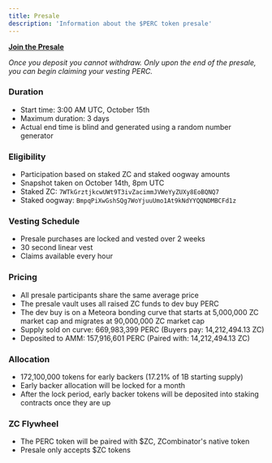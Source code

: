 ```yaml
---
title: Presale
description: 'Information about the $PERC token presale'
---
```


**[Join the Presale](https://www.zcombinator.io/presale/zcQPTGhdiTMFM6erwko2DWBTkN8nCnAGM7MUX9RpERC)**

*Once you deposit you cannot withdraw. Only upon the end of the presale, you can begin claiming your vesting PERC.*

### Duration

- Start time: 3:00 AM UTC, October 15th
- Maximum duration: 3 days
- Actual end time is blind and generated using a random number generator

### Eligibility

- Participation based on staked ZC and staked oogway amounts
- Snapshot taken on October 14th, 8pm UTC
- Staked ZC: `7WTkGrztjkcwUWt9T3ivZacimmJVWeYyZUXy8EoBQNQ7`
- Staked oogway: `BmpqPiXwGshSQg7WoYjuuUmo1At9kNdYYQQNDMBCFd1z`

### Vesting Schedule

- Presale purchases are locked and vested over 2 weeks
- 30 second linear vest
- Claims available every hour

### Pricing

- All presale participants share the same average price
- The presale vault uses all raised ZC funds to dev buy PERC
- The dev buy is on a Meteora bonding curve that starts at 5,000,000 ZC market cap and migrates at 90,000,000 ZC market cap
- Supply sold on curve: 669,983,399 PERC (Buyers pay: 14,212,494.13 ZC)
- Deposited to AMM: 157,916,601 PERC (Paired with: 14,212,494.13 ZC)

### Allocation

- 172,100,000 tokens for early backers (17.21% of 1B starting supply)
- Early backer allocation will be locked for a month
- After the lock period, early backer tokens will be deposited into staking contracts once they are up

### ZC Flywheel

- The PERC token will be paired with $ZC, ZCombinator's native token
- Presale only accepts $ZC tokens




